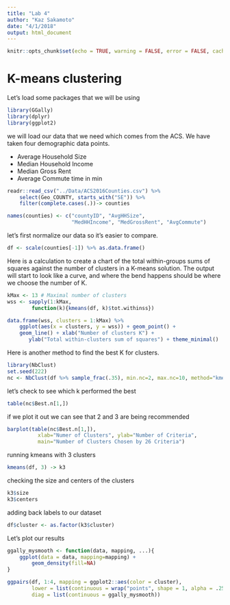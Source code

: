 ```yaml
---
title: "Lab 4"
author: "Kaz Sakamoto"
date: "4/1/2018"
output: html_document
---
```


```r
knitr::opts_chunk$set(echo = TRUE, warning = FALSE, error = FALSE, cache = TRUE, message = FALSE)
```

# K-means clustering

Let's load some packages that we will be using
```r
library(GGally)
library(dplyr)
library(ggplot2)
```

we will load our data that we need which comes from the ACS. We have taken four
demographic data points.

- Average Household Size
- Median Household Income
- Median Gross Rent
- Average Commute time in min

```r
readr::read_csv("../Data/ACS2016Counties.csv") %>% 
    select(Geo_COUNTY, starts_with("SE")) %>% 
    filter(complete.cases(.))-> counties 

names(counties) <- c("countyID", "AvgHHSize", 
                     "MedHHIncome", "MedGrossRent", "AvgCommute")
```

let's first normalize our data so it's easier to compare.
```r
df <- scale(counties[-1]) %>% as.data.frame()
```

Here is a calculation to create a chart of the total within-groups sums of squares against the number of clusters in a K-means solution.
The output will start to look like a curve, and where the bend happens should be where we choose the number of K.
```r
kMax <- 13 # Maximal number of clusters
wss <- sapply(1:kMax, 
        function(k){kmeans(df, k)$tot.withinss})

data.frame(wss, clusters = 1:kMax) %>% 
    ggplot(aes(x = clusters, y = wss)) + geom_point() +
    geom_line() + xlab("Number of clusters K") +
       ylab("Total within-clusters sum of squares") + theme_minimal()

```

Here is another method to find the best K for clusters.

```r
library(NbClust)
set.seed(222)
nc <- NbClust(df %>% sample_frac(.35), min.nc=2, max.nc=10, method="kmeans")
```

let's check to see which k performed the best

```r
table(nc$Best.n[1,])
```

if we plot it out we can see that 2 and 3 are being recommended 

```r
barplot(table(nc$Best.n[1,]),
          xlab="Numer of Clusters", ylab="Number of Criteria",
          main="Number of Clusters Chosen by 26 Criteria")
```

running kmeans with 3 clusters

```r
kmeans(df, 3) -> k3
```
checking the size and centers of the clusters

```r
k3$size
k3$centers
```

adding back labels to our dataset

```r
df$cluster <- as.factor(k3$cluster)
```

Let's plot our results

```r

ggally_mysmooth <- function(data, mapping, ...){
    ggplot(data = data, mapping=mapping) +
        geom_density(fill=NA)
}

ggpairs(df, 1:4, mapping = ggplot2::aes(color = cluster),
        lower = list(continuous = wrap("points", shape = 1, alpha = .25)),
        diag = list(continuous = ggally_mysmooth))

```

